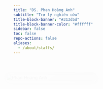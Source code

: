 ```yaml
---
title: "DS. Phan Hoàng Anh"
subtitle: "Trợ lý nghiên cứu"
title-block-banner: "#313d5d"
title-block-banner-color: "#ffffff"
sidebar: false
toc: false
repo-actions: false
aliases: 
  - /about/staffs/
---
```


```{=html}
<style>
/* Container 2 cột */
.section-team-member {
  display: flex;
  justify-content: center;
  align-items: flex-start;
  gap: 40px;
  padding: 40px 20px;
}

/* Cột ảnh */
.section-team-member .profile-pic-wrapper {
  flex: 0 0 280px;
  position: sticky;
  top: 100px;
  opacity: 0;
  transform: translateX(-50px);
  animation: slideInLeft 1s ease forwards;
}
@keyframes slideInLeft {
  to { opacity: 1; transform: translateX(0); }
}

/* Ảnh */
.section-team-member .profile-pic {
  width: 100%;
  border-radius: 16px; /* bo góc nhẹ giống Bevel Rectangle */
  padding: 6px; /* tạo khoảng viền */
  background: linear-gradient(145deg, #ffffff, #c9c9c9); /* gradient sáng - tối mô phỏng bevel */
  
  box-shadow: inset 3px 3px 6px rgba(0,0,0,0.2),   /* bóng trong tối */
              inset -3px -3px 6px rgba(255,255,255,0.7), /* bóng trong sáng */
              4px 4px 10px rgba(0,0,0,0.3); /* bóng ngoài nhẹ */
  
  transition: transform 0.3s ease, box-shadow 0.3s ease;
}

.section-team-member .profile-pic:hover {
  transform: scale(1.05);
  box-shadow: inset 2px 2px 5px rgba(0,0,0,0.25),
              inset -2px -2px 5px rgba(255,255,255,0.8),
              6px 6px 14px rgba(0,0,0,0.4);
}

/* Cột nội dung */
.section-team-member .profile-content {
  flex: 1;
  max-width: 700px;
  background: #ffffff;
  border-radius: 16px;
  box-shadow: 0 6px 18px rgba(0,0,0,0.1);
  padding: 25px;
  line-height: 1.7;
  opacity: 0;
  transform: translateX(50px);
  animation: slideInRight 1s ease forwards;
  animation-delay: 0.3s;
}
@keyframes slideInRight {
  to { opacity: 1; transform: translateX(0); }
}

/* Tên chuyên gia: highlight + căn giữa */
.section-team-member .profile-content h2 {
  margin-top: 0;
  color: #313d5d;
  font-size: 1.8em;
  font-weight: bold;
  border-bottom: 2px solid #1265c9;
  padding-bottom: 10px;
  margin-bottom: 20px;
  text-align: center;
}

/* Văn bản: căn đều, không có background chữ */
.section-team-member .profile-content p {
  color: #444;
  font-size: 1em;
  margin-bottom: 20px;
  opacity: 0;
  transform: translateY(20px);
  transition: opacity 0.8s ease, transform 0.8s ease;
  text-align: justify;
}
.section-team-member .profile-content p.glow {
  opacity: 1;
  transform: translateY(0);
}
.section-team-member .profile-content p:nth-of-type(1).glow { transition-delay: 0.2s; }
.section-team-member .profile-content p:nth-of-type(2).glow { transition-delay: 0.5s; }
.section-team-member .profile-content p:nth-of-type(3).glow { transition-delay: 0.8s; }

/* Icons: căn giữa */
.section-team-member .contact-icons {
  margin-top: 20px;
  text-align: center;
  opacity: 0;
  transform: translateY(20px);
  transition: opacity 0.8s ease, transform 0.8s ease;
}
.section-team-member .contact-icons.glow {
  opacity: 1;
  transform: translateY(0);
  transition-delay: 1.2s;
}
.section-team-member .contact-icons a {
  margin: 0 10px;
  font-size: 1.6em;
  color: #313d5d;
  transition: color 0.3s ease, transform 0.3s ease;
}
.section-team-member .contact-icons a:hover {
  color: #1265c9;
  transform: scale(1.2);
}

/* Nút quay lại: căn giữa */
.section-team-member .back-btn {
  display: block;
  margin: 25px auto 0; /* căn giữa */
  padding: 12px 22px;
  background: #313d5d;
  color: #fff;
  border-radius: 8px;
  font-size: 1em;
  text-decoration: none;
  transition: background 0.3s ease, transform 0.3s ease, box-shadow 0.3s ease;
  text-align: center;
  width: fit-content;
}
.section-team-member .back-btn:hover {
  background: #1265c9;
  transform: translateY(-3px);
  box-shadow: 0 5px 15px rgba(18, 101, 201, 0.4);
}

/* Responsive */
@media (max-width: 900px) {
  .section-team-member {
    flex-direction: column;
    align-items: center;
  }
  .section-team-member .profile-pic-wrapper {
    position: relative;
    top: auto;
    margin-bottom: 20px;
    width: 60%;
  }
  .section-team-member .profile-content {
    width: 100%;
  }
}
</style>

<section class="section-team-member">

  <!-- Cột ảnh -->
  <div class="profile-pic-wrapper">
    <img src="images/phan-hoang-anh.jpg" alt="Phan Hoàng Anh" class="profile-pic" id="expert-pic">
  </div>

  <!-- Cột nội dung -->
  <div class="profile-content">
    <h2>DS. Phan Hoàng Anh</h2>
    <p>DS. Phan Hoàng Anh (sinh năm 2003), quốc tịch Việt Nam, hiện là sinh viên năm thứ 5 chuyên ngành Dược lâm sàng tại Trường Đại học Dược Hà Nội. Trong quá trình học tập và rèn luyện, tôi đặc biệt quan tâm đến các lĩnh vực dược lâm sàng và dịch tễ dược, nơi dữ liệu y sinh và phân tích thống kê đóng vai trò then chốt trong việc nâng cao hiệu quả chăm sóc sức khỏe.</p>
    <p>Tôi đã có cơ hội cộng tác cùng Trung tâm DI & ADR Quốc gia, qua đó tiếp cận thực tiễn công tác cảnh giác dược, đánh giá an toàn thuốc và quản lý dữ liệu báo cáo phản ứng có hại. Trải nghiệm này giúp tôi củng cố kỹ năng về thống kê, phân tích dữ liệu y sinh, đồng thời mở rộng góc nhìn về ứng dụng khoa học dữ liệu trong nghiên cứu lâm sàng.</p>
    <p>Định hướng nghề nghiệp của tôi là trở thành một Điều phối viên Thử nghiệm Lâm sàng (Clinical Trial Associate), đồng thời phát triển nghiên cứu trong lĩnh vực dược lâm sàng. Tôi tin rằng sự kết hợp giữa chuyên môn y dược, tư duy dữ liệu sẽ tạo ra những giải pháp đột phá, góp phần nâng cao chất lượng thử nghiệm lâm sàng và chăm sóc sức khỏe cộng đồng.</p>

    <div class="contact-icons">
      <a href="mailto:phacbq@gmail.com" target="_blank"><i class="fa fa-envelope"></i></a>
      <a href="https://www.linkedin.com/in/phan-hoang-anh-0822a3229/" target="_blank"><i class="fa fa-linkedin"></i></a>

    </div>

    <a href="https://biodas.net/about/team.html" class="back-btn">← Quay lại danh sách Chuyên gia và Nhân sự</a>
  </div>

</section>

<link rel="stylesheet" href="https://cdnjs.cloudflare.com/ajax/libs/font-awesome/4.7.0/css/font-awesome.min.css">

<script>
// Parallax effect
window.addEventListener("scroll", function() {
  const pic = document.getElementById("expert-pic");
  const offset = window.scrollY * 0.0015; 
  pic.style.transform = `scale(${1 + offset})`;
});

// Glow on scroll
const observer = new IntersectionObserver(entries => {
  entries.forEach(entry => {
    if (entry.isIntersecting) {
      entry.target.classList.add("glow");
    }
  });
}, { threshold: 0.2 });

document.querySelectorAll(".profile-content p, .contact-icons, #expert-pic")
  .forEach(el => observer.observe(el));
</script>
```
